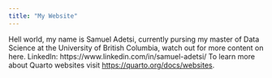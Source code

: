 ```yaml
---
title: "My Website"
---
```


Hell world, my name is Samuel Adetsi, currently pursing my master of Data Science at the University of British Columbia, watch out for more content on here.
LinkedIn: https://www.linkedin.com/in/samuel-adetsi/
To learn more about Quarto websites visit <https://quarto.org/docs/websites>.
